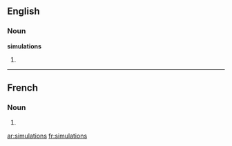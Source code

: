 ==English==

===Noun===
'''simulations'''

# {{plural of|[[simulation]]}}

----

==French==

===Noun===
{{infl|fr|plural}} {{f|p}}

# {{plural of|simulation|lang=French}}

[[ar:simulations]]
[[fr:simulations]]